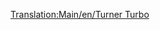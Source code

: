 [[Translation:Main/en/Turner Turbo]]{{Template:Treni/It
|Image=[[File:en/Turnerturbo.png]]
|Name=Turner Turbo
|Cost=€ 82.030
|Speed=160 km/h (100 mph)
|Weight=190 t
|Power=3.549 hp (2,611 kW)
|Annual=€ 6.246
|Designed=1976
|Lifespan=22 
|Capacity=N/A
|Description=
|Real-life=La Turner Turbo è basta sul modello reale UAC [http://www.wikipedia.org/wiki/Turbo_(train) Turbo-Train].
}}